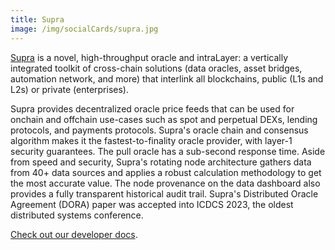 ```yaml
---
title: Supra
image: /img/socialCards/supra.jpg
---
```


[Supra](https://supraoracles.com/) is a novel, high-throughput oracle and 
intraLayer: a vertically integrated toolkit of cross-chain solutions (data 
oracles, asset bridges, automation network, and more) that interlink all 
blockchains, public (L1s and L2s) or private (enterprises).

Supra provides decentralized oracle price feeds that can be used for onchain and 
offchain use-cases such as spot and perpetual DEXs, lending protocols, and 
payments protocols. Supra's oracle chain and consensus algorithm makes it the 
fastest-to-finality oracle provider, with layer-1 security guarantees. The pull 
oracle has a sub-second response time. Aside from speed and security, Supra's 
rotating node architecture gathers data from 40+ data sources and applies a 
robust calculation methodology to get the most accurate value. The node 
provenance on the data dashboard also provides a fully transparent historical 
audit trail. Supra's Distributed Oracle Agreement (DORA) paper was accepted into 
ICDCS 2023, the oldest distributed systems conference.

[Check out our developer docs](https://docs.supra.com/oracles/overview).
